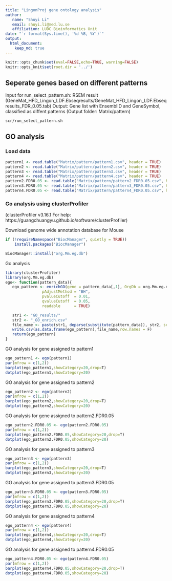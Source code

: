 ```yaml
---
title: "LingonProj gene ontology analysis"
author:
   name: "Shuyi Li"
   email: shuyi.li@med.lu.se
   affiliation: LUDC Bioinformatics Unit
date: "`r format(Sys.time(), '%d %B, %Y')`"
output:
  html_document:
    keep_md: true
---
```


```r
knitr::opts_chunk$set(eval=FALSE,echo=TRUE, warning=FALSE)
knitr::opts_knit$set(root.dir = '../')
```

## Seperate genes based on different patterns

Input for run_select_pattern.sh: RSEM result (GeneMat_HFD_Lingon_LDF.Ebseqresults/GeneMat_HFD_Lingon_LDF.Ebseqresults_FDR_0.05.tab)
Output: Gene list with EnsemblID	and GeneSymbol, classified as diffent patterns
(Output folder: Matrix/pattern)

```bash
scr/run_select_pattern.sh
```

## GO analysis

### Load data
```r
pattern1 <- read.table("Matrix/pattern/pattern1.csv", header = TRUE)
pattern2 <- read.table("Matrix/pattern/pattern2.csv", header = TRUE)
pattern3 <- read.table("Matrix/pattern/pattern3.csv", header = TRUE)
pattern4 <- read.table("Matrix/pattern/pattern4.csv", header = TRUE)
pattern2.FDR0.05 <- read.table("Matrix/pattern/pattern2_FDR0.05.csv", header = TRUE)
pattern3.FDR0.05 <- read.table("Matrix/pattern/pattern3_FDR0.05.csv", header = TRUE)
pattern4.FDR0.05 <- read.table("Matrix/pattern/pattern4_FDR0.05.csv", header = TRUE)
```

### Go analysis using clusterProfiler
(clusterProfiler v3.16.1  For help: https://guangchuangyu.github.io/software/clusterProfiler)

Download genome wide annotation database for Mouse
```r
if (!requireNamespace("BiocManager", quietly = TRUE))
    install.packages("BiocManager")

BiocManager::install("org.Mm.eg.db")
```

Go analysis
```r
library(clusterProfiler)
library(org.Mm.eg.db)
ego<- function(pattern_data){
   ego_pattern <- enrichGO(gene = pattern_data[,1], OrgDb = org.Mm.eg.db, keyType = "ENSEMBL", ont = 'ALL',       
                pAdjustMethod = "BH",
                pvalueCutoff  = 0.01,
                qvalueCutoff  = 0.05,
                readable      = TRUE)

   str1 <- "GO_results/"
   str2 <- "_GO_enrich.csv"
   file_name <- paste(str1, deparse(substitute(pattern_data)), str2, sep = "")
   write.csv(as.data.frame(ego_pattern),file_name,row.names = F)
   return(ego_pattern)
}
```
GO analysis for gene assigned to pattern1
```r
ego_pattern1 <- ego(pattern1)
par(mfrow = c(1,2))
barplot(ego_pattern1,showCategory=20,drop=T)
dotplot(ego_pattern1,showCategory=20)
```
GO analysis for gene assigned to pattern2
```r
ego_pattern2 <- ego(pattern2)
par(mfrow = c(1,2))
barplot(ego_pattern2,showCategory=20,drop=T)
dotplot(ego_pattern2,showCategory=20)
```
GO analysis for gene assigned to pattern2.FDR0.05
```r
ego_pattern2.FDR0.05 <- ego(pattern2.FDR0.05)
par(mfrow = c(1,2))
barplot(ego_pattern2.FDR0.05,showCategory=20,drop=T)
dotplot(ego_pattern2.FDR0.05,showCategory=20)
```
GO analysis for gene assigned to pattern3
```r
ego_pattern3 <- ego(pattern3)
par(mfrow = c(1,2))
barplot(ego_pattern3,showCategory=20,drop=T)
dotplot(ego_pattern3,showCategory=20)
```
GO analysis for gene assigned to pattern3.FDR0.05
```r
ego_pattern3.FDR0.05 <- ego(pattern3.FDR0.05)
par(mfrow = c(1,2))
barplot(ego_pattern3.FDR0.05,showCategory=20,drop=T)
dotplot(ego_pattern3.FDR0.05,showCategory=20)
```

GO analysis for gene assigned to pattern4
```r
ego_pattern4 <- ego(pattern4)
par(mfrow = c(1,2))
barplot(ego_pattern4,showCategory=20,drop=T)
dotplot(ego_pattern4,showCategory=20)
```
GO analysis for gene assigned to pattern4.FDR0.05
```r
ego_pattern4.FDR0.05 <- ego(pattern4.FDR0.05)
par(mfrow = c(1,2))
barplot(ego_pattern4.FDR0.05,showCategory=20,drop=T)
dotplot(ego_pattern4.FDR0.05,showCategory=20)
```

